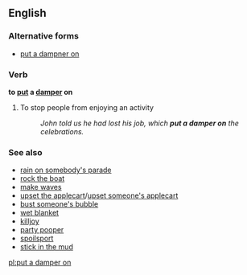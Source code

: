 ==English==

===Alternative forms===
* [[put a dampner on]]
===Verb===
'''to [[put]] a [[damper]] on'''

# {{idiomatic}} To stop people from enjoying an activity
#: ''John told us he had lost his job, which '''put a damper on''' the celebrations.''

===See also===
* [[rain on somebody's parade]]
* [[rock the boat]]
* [[make waves]]
* [[upset the applecart]]/[[upset someone's applecart]]
* [[bust someone's bubble]]
* [[wet blanket]]
* [[killjoy]]
* [[party pooper]]
* [[spoilsport]]
* [[stick in the mud]]

[[pl:put a damper on]]